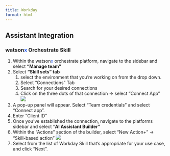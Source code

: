 ```yaml
---
title: Workday
format: html
---
```


## Assistant Integration

### watson<span style="color:#2c62f5;">x</span> Orchestrate Skill
1. Within the watson<span style="color:#2c62f5;">x</span> orchestrate platform,  navigate to the sidebar and select **"Manage team"**
2. Select **"Skill sets" tab** 
    1. select the environment that you're working on from the drop down.
    1. Select "Connections" Tab
    1. Search for your desired connections
    1. Click on the three dots of that connection -> select "Connect App"
![](../../images/workday_connections.png)

3. A pop-up panel will appear.  Select "Team credentials" and select "Connect app". 
4. Enter "Client ID"
5. Once you've established the connection, navigate to the platforms sidebar and select **"AI Assistant Builder"**
6. Within the "Actions" section of the builder, select "New Action+" -> "Skill-based action" 
![](../../images/snow_create_skillbased_action.png)
7. Select from the list of Workday Skill that's appropriate for your use case, and click "Next".